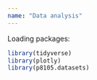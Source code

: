 ```yaml
---
name: "Data analysis"
---
```


Loading packages:
```r
library(tidyverse)
library(plotly)
library(p8105.datasets)
```

